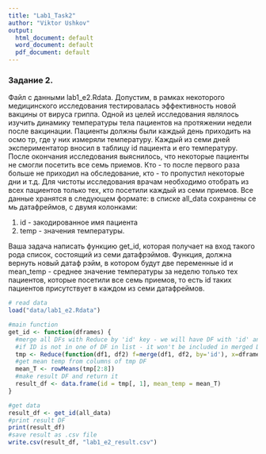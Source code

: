 ---
title: "Lab1_Task2"
author: "Viktor Ushkov"
output:
  html_document: default
  word_document: default
  pdf_document: default
---

### Задание 2.

Файл с данными lab1_e2.Rdata. Допустим, в рамках некоторого медицинского исследования тестировалась эффективность новой вакцины от вируса гриппа. Одной из целей исследования являлось изучить динамику температуры тела пациентов на протяжении недели после вакцинации. Пациенты должны были каждый день приходить на осмо тр, где у них измеряли температуру. Каждый из семи дней экспериментатор вносил в таблицу id пациента и его температуру. После окончания исследования выяснилось, что некоторые пациенты не смогли посетить все семь приемов. Кто - то после первого раза больше не приходил на обследование, кто - то пропустил некоторые дни и т.д. Для чистоты исследования врачам необходимо отобрать из всех пациентов только тех, кто посетили каждый из семи приемов. Все данные хранятся в следующем формате: в списке all_data сохранены се мь датафреймов, с двумя колонками:

1.  id - закодированное имя пациента
2.  temp - значения температуры.

Ваша задача написать функцию get_id, которая получает на вход такого рода список, состоящий из семи датафрэймов. Функция, должна вернуть новый датаф рэйм, в котором будут две переменные id и mean_temp - среднее значение температуры за неделю только тех пациентов, которые посетили все семь приемов, то есть id таких пациентов присутствует в каждом из семи датафреймов.

```{r echo=FALSE, warning=FALSE}
# read data
load("data/lab1_e2.Rdata")

#main function
get_id <- function(dframes) {
  #merge all DFs with Reduce by 'id' key - we will have DF with 'id' and 7 columns of temp
  #if ID is not in one of DF in list - it won't be included in merged DF
  tmp <- Reduce(function(df1, df2) f=merge(df1, df2, by='id'), x=dframes)
  #get mean temp from columns of tmp DF
  mean_T <- rowMeans(tmp[2:8])
  #make result DF and return it
  result_df <- data.frame(id = tmp[, 1], mean_temp = mean_T)
}

#get data
result_df <- get_id(all_data)
#print result DF
print(result_df)
#save result as .csv file
write.csv(result_df, "lab1_e2_result.csv")
```
